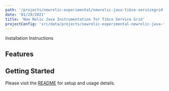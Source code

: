 ```yaml
---
path: '/projects/newrelic-experimental/newrelic-java-tibco-servicegrid'
date: '01/29/2021'
title: 'New Relic Java Instrumentation for Tibco Service Grid'
projectConfig: 'src/data/projects/newrelic-experimental-newrelic-java-tibco-servicegrid.json'
---
```


<!-- Imports must occur at the top of the file -->


<Link to="https://github.com/newrelic-experimental/newrelic-java-tibco-servicegrid">
  Installation Instructions
</Link>

## Features

## Getting Started

Please visit the [README](https://github.com/newrelic-experimental/newrelic-java-tibco-servicegrid#readme) for setup and usage details.
